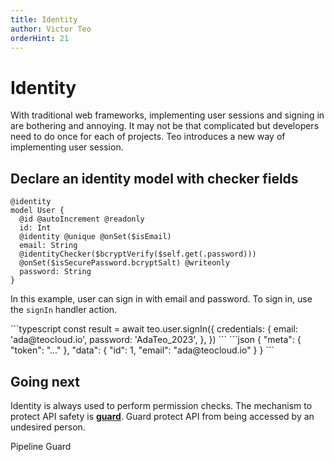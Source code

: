 ```yaml
---
title: Identity
author: Victor Teo
orderHint: 21
---
```



# Identity

With traditional web frameworks, implementing user sessions and signing in are
bothering and annoying. It may not be that complicated but developers need to
do once for each of projects. Teo introduces a new way of implementing user
session.

## Declare an identity model with checker fields

```teo showLineNumbers
@identity
model User {
  @id @autoIncrement @readonly
  id: Int
  @identity @unique @onSet($isEmail)
  email: String
  @identityChecker($bcryptVerify($self.get(.password)))
  @onSet($isSecurePassword.bcryptSalt) @writeonly
  password: String
}
```

In this example, user can sign in with email and password. To sign in, use the
`signIn` handler action.

<CodeResult name="HTTP response" defaultOpen={true}>
```typescript
const result = await teo.user.signIn({
  credentials: {
    email: 'ada@teocloud.io',
    password: 'AdaTeo_2023',
  },
})
```
```json
{
  "meta": {
    "token": "..."
  },
  "data": {
    "id": 1,
    "email": "ada@teocloud.io"
  }
}
```
</CodeResult>

## Going next

Identity is always used to perform permission checks. The mechanism to protect
API safety is [**guard**](/concepts/components/teo-schema/guard). Guard
protect API from being accessed by an undesired person.

<PrevNext>
  <PrevArticle href="/concepts/components/teo-schema/pipeline">Pipeline</PrevArticle>
  <NextArticle href="/concepts/components/teo-schema/guard">Guard</NextArticle>
</PrevNext>
